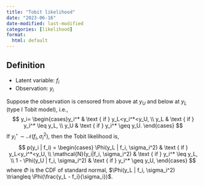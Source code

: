 ```yaml
---
title: "Tobit likelihood"
date: "2023-06-16"
date-modified: last-modified
categories: [likelihood]
format:
  html: default
---
```


## Definition

- Latent variable: $f_i$
- Observation: $y_i$

Suppose the observation is censored from above at $y_U$ and below at $y_L$ (type I Tobit model),  i.e.,
$$
y_i= \begin{cases}y_i^* & \text { if } y_L<y_i^*<y_U, \\ y_L & \text { if } y_i^* \leq y_L, \\ y_U & \text { if } y_i^* \geq y_U. \end{cases}
$$
If $y_i^\star \sim \mathcal{N}(f_i,\sigma_i^2)$, then the Tobit likelihood is, 
$$
p(y_i | f_i) = \begin{cases}
\Phi(y_L | f_i, \sigma_i^2) & \text { if } y_L<y_i^*<y_U, \\
\mathcal{N}(y_i|f_i, \sigma_i^2) & \text { if } y_i^* \leq y_L, \\
1 - \Phi(y_U | f_i, \sigma_i^2) & \text { if } y_i^* \geq y_U,
\end{cases}
$$
where $\Phi$ is the CDF of standard normal, $\Phi(y_L | f_i, \sigma_i^2) \triangleq \Phi(\frac{y_L - f_i}{\sigma_i})$.